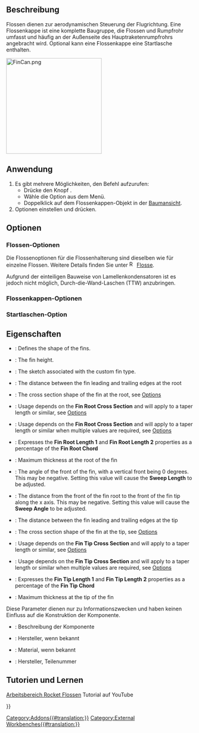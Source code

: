 <languages/>

{{Docnav/de
|[[Rocket_Fin/de|Flosse]]
|[[Rocket_CompLaunchGuide/de|Starthilfen]]
|[[Rocket_Workbench/de|Arbeitsbereich Rocket]]
|IconL=Rocket_Fin.svg
|IconR=Rocket_LaunchGuideComposite.png
|IconC=RocketWorkbench.svg
}}

{{GuiCommand/de
|Name=Rocket FinCan
|Name/de=Rocke Flossenkappe
|MenuLocation=Rakete → Flossenkappe
|Workbenches=[[Rocket_Workbench/de|Arbeitsbereich Rocket]]
|Version=0.19
}}

<span id="Description"></span>
==Beschreibung==

Flossen dienen zur aerodynamischen Steuerung der Flugrichtung. Eine Flossenkappe ist eine komplette Baugruppe, die Flossen und Rumpfrohr umfasst und häufig an der Außenseite des Hauptraketenrumpfrohrs angebracht wird. Optional kann eine Flossenkappe eine Startlasche enthalten.

[[File:FinCan.png|256px]]
{{Caption|Eine Flossenkappe mit einer Startlasche}}

<span id="Usage"></span>
==Anwendung==

# Es gibt mehrere Möglichkeiten, den Befehl aufzurufen:
#* Drücke den Knopf {{Button|[[Image:Rocket_FinCan.svg|16px]] [[Rocket_FinCan/de|Flossenkappe]]}}.
#* Wähle die Option {{MenuCommand|Rakete → [[Image:Rocket_FinCan.svg|16px]] Flossenkappe}} aus dem Menü.
#* Doppelklick auf dem Flossenkappen-Objekt in der [[Tree_view/de|Baumansicht]].
# Optionen einstellen und {{Button|OK}} drücken.

<span id="Options"></span>
==Optionen==

<span id="Fin_Options"></span>
===Flossen-Optionen===

Die Flossenoptionen für die Flossenhalterung sind dieselben wie für einzelne Flossen. Weitere Details finden Sie unter [[Image:Rocket_Fin.svg|16px]] [[Rocket_Fin/de|Flosse]].

Aufgrund der einteiligen Bauweise von Lamellenkondensatoren ist es jedoch nicht möglich, Durch-die-Wand-Laschen (TTW) anzubringen.

<span id="Fin_Can_Options"></span>
===Flossenkappen-Optionen===

<span id="Launch_Lug_Options"></span>
===Startlaschen-Option===

<span id="Properties"></span>
==Eigenschaften==

{{TitleProperty|Flossenkappe}}

* {{PropertyData|Fin Type}}: Defines the shape of the fins.
* {{PropertyData|Height}}: The fin height.
* {{PropertyData|Profile}}: The sketch associated with the custom fin type.
* {{PropertyData|Root Chord}}: The distance between the fin leading and trailing edges at the root
* {{PropertyData|Root Cross Section}}: The cross section shape of the fin at the root, see [[#Options|Options]]
* {{PropertyData|Root Length 1}}: Usage depends on the '''Fin Root Cross Section''' and will apply to a taper length or similar, see [[#Options|Options]]
* {{PropertyData|Root Length 2}}: Usage depends on the '''Fin Root Cross Section''' and will apply to a taper length or similar when multiple values are required, see [[#Options|Options]]
* {{PropertyData|Root Per Cent}}: Expresses the '''Fin Root Length 1''' and '''Fin Root Length 2''' properties as a percentage of the '''Fin Root Chord'''
* {{PropertyData|Root Thickness}}: Maximum thickness at the root of the fin
* {{PropertyData|Sweep Angle}}: The angle of the front of the fin, with a vertical front being 0 degrees. This may be negative. Setting this value will cause the '''Sweep Length''' to be adjusted.
* {{PropertyData|Sweep Length}}: The distance from the front of the fin root to the front of  the fin tip along the x axis. This may be negative. Setting this value will cause the '''Sweep Angle''' to be adjusted.
* {{PropertyData|Tip Chord}}: The distance between the fin leading and trailing edges at the tip
* {{PropertyData|Tip Cross Section}}: The cross section shape of the fin at the tip, see [[#Options|Options]]
* {{PropertyData|Tip Length 1}}: Usage depends on the '''Fin Tip Cross Section''' and will apply to a taper length or similar, see [[#Options|Options]]
* {{PropertyData|Tip Length 2}}: Usage depends on the '''Fin Tip Cross Section''' and will apply to a taper length or similar when multiple values are required, see [[#Options|Options]]
* {{PropertyData|Tip Per Cent}}: Expresses the '''Fin Tip Length 1''' and '''Fin Tip Length 2''' properties as a percentage of the '''Fin Tip Chord'''
* {{PropertyData|Tip Thickness}}: Maximum thickness at the tip of the fin

{{TitleProperty|Rocket Komponenten}}

Diese Parameter dienen nur zu Informationszwecken und haben keinen Einfluss auf die Konstruktion der Komponente.

* {{PropertyData|Description}}: Beschreibung der Komponente
* {{PropertyData|Manufacturer}}: Hersteller, wenn bekannt
* {{PropertyData|Material}}: Material, wenn bekannt
* {{PropertyData|Part Number}}: Hersteller, Teilenummer

<span id="Tutorials_and_Learning"></span>
== Tutorien und Lernen ==

[https://youtu.be/8MmEVyGkA0I Arbeitsbereich Rocket Flossen] Tutorial auf YouTube


{{Docnav/de
|[[Rocket_Fin/de|Flosse]]
|[[Rocket_CompLaunchGuide/de|Starthilfen]]
|[[Rocket_Workbench/de|Arbeitsbereich Rocket]]
|IconL=Rocket_Fin.svg
|IconR=Rocket_LaunchGuideComposite.png
|IconC=RocketWorkbench.svg
}}

{{Userdocnavi{{#translation:}}}}
[[Category:Addons{{#translation:}}]]
[[Category:External Workbenches{{#translation:}}]]